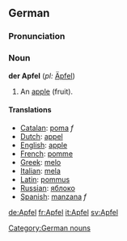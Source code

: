 ==German==
===Pronunciation===
{{IPA|[ˈʔapfl&#809;]}}

===Noun===
'''der Apfel''' (''pl:'' [[Äpfel]])

#An [[apple]] (fruit).

====Translations====
*[[Catalan]]: [[poma]] ''f''
*[[Dutch]]: [[appel]]
*[[English]]: [[apple]]
*[[French]]: [[pomme]]
*[[Greek]]: [[melo]]
*[[Italian]]: [[mela]]
*[[Latin]]: [[pommus]]
*[[Russian]]: [[яблоко]]
*[[Spanish]]: [[manzana]] ''f''

[[Category:German nouns]]

[[de:Apfel]]
[[fr:Apfel]]
[[it:Apfel]]
[[sv:Apfel]]